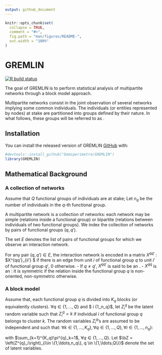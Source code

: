 ```yaml
---
output: github_document
---
```


<!-- README.md is generated from README.Rmd. Please edit that file -->

```r
knitr::opts_chunk$set(
  collapse = TRUE,
  comment = "#>",
  fig.path = "man/figures/README-",
  out.width = "100%"
)
```
# GREMLIN

<!-- badges: start -->
[![R build status](https://github.com/Demiperimetre/GREMLIN/workflows/R-CMD-check/badge.svg)](https://github.com/Demiperimetre/GREMLIN/actions)
<!-- badges: end -->

The goal of GREMLIN is to perform statistical analysis of multipartite networks through a block model approach. 

Multipartite networks  consist in the joint observation of several networks implying some common individuals. The individuals (or entities represented by nodes)  at stake are partitioned into groups defined by their nature.
In what follows, these groups will be referred to as  \emph{functional groups}.


## Installation

You can install the released version of GREMLIN [GitHub](https://github.com/) with:

``` r
#devtools::install_github("Demiperimetre/GREMLIN")
library(GREMLIN)
```

## Mathematical Background

###  A collection of networks

Assume that $Q$ functional groups of individuals are at stake; Let $n_q$ be  the number of individuals  in the $q$-th functional group.

A multipartite network is a collection of networks:  each network may be simple (relations inside  a   functional   group)   or bipartite  (relations between individuals of two  functional groups). We index the collection of networks by pairs of functional groups $(q,q')$. 

The set $E$ denotes  the  list of pairs of  functional groups  for   which we observe an interaction network.

For any pair $(q,q') \in E$, the interaction network is encoded in a matrix  $X^{qq'}$  :  $X^{qq'}_{ii'} \neq 0 $ if there is an edge from unit $i$ of functional group
$q$ to unit $i'$ of functional group $q'$, $0$ otherwise.
    - If $q \neq q'$,   $X^{qq'}$ is  said to be  an \emph{incidence matrix}.
    - $X^{qq}$ is  an \emph{adjacency matrix}:   it is symmetric if the relation inside the functional group $q$  is non-oriented, non-symmetric otherwise.

### A block model


Assume that,   each functional group $q$  is  divided into $K_q$  blocks (or equivalently clusters).  $\forall q\in \{1,\ldots,Q\}$ and  $ \forall i \in \{1,\ldots,n_q\}$, let $Z^{q}_i$ be
the latent random variable  such that $Z^ q_i =k$  if individual $i$ of functional group $q$ belongs to cluster $k$.
The random variables $Z^{q}_i$'s are assumed to be independent and  such that: $\forall k \in \{1,\ldots,K_q\}, \forall q \in \{1,\ldots,Q\}, \forall i \in \{1,\ldots,n_q\}$:

\begin{equation}\label{eq:mod2}
\Prob(Z^{q}_i=k) = \pi^{q}_k,
\end{equation}
with $\sum_{k=1}^{K_q}\pi^{q}_k=1$,  $\forall q \in \{1,\ldots,Q\}$.
Let $\bZ = \left(Z^{q}_i\right)_{i\in \{1,\ldots,n_q\}, q \in \{1,\ldots,Q\}}$ denote the set of latent variables.

